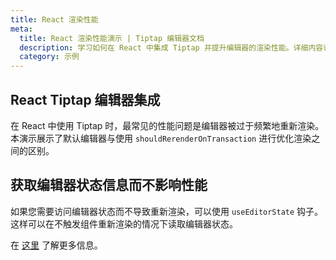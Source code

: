 ```yaml
---
title: React 渲染性能
meta:
  title: React 渲染性能演示 | Tiptap 编辑器文档
  description: 学习如何在 React 中集成 Tiptap 并提升编辑器的渲染性能。详细内容请查看文档！
  category: 示例
---
```



## React Tiptap 编辑器集成

在 React 中使用 Tiptap 时，最常见的性能问题是编辑器被过于频繁地重新渲染。本演示展示了默认编辑器与使用 `shouldRerenderOnTransaction` 进行优化渲染之间的区别。

<CodeDemo path="/Examples/Performance" />

## 获取编辑器状态信息而不影响性能

如果您需要访问编辑器状态而不导致重新渲染，可以使用 `useEditorState` 钩子。这样可以在不触发组件重新渲染的情况下读取编辑器状态。

在 [这里]( /editor/getting-started/install/react#reacting-to-editor-state-changes) 了解更多信息。
